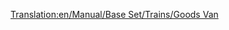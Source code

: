 [[Translation:en/Manual/Base Set/Trains/Goods Van]]
{{nl/Manual/Base Set/Trains/Wagons|Naam=Goederenwagon
|Afbeelding=[[File:en/Manual/Base Set/Trains/Goodsvan.png]]
|NormaalKosten=£1,484 ($2,968)
|NormaalGewicht=21 / 33 t
|NormaalCapaciteit=25 kratten goederen
|MonoKosten=£1,484 ($2,968)
|MonoGewicht=21 / 36 t
|MonoCapaciteit=30 kratten goederen
|MagKosten=£1,484 ($2,968)
|MagGewicht=21 / 37 t
|MagCapaciteit=32 kratten goederen
|Omschrijving=De goederenwagon is geschikt voor het transport van [[en/Manual/Base Set/Cargos/Goods|Goederen (EN)]]. Deze wagon is beschikbaar in [[en/Manual/Climates#temperate |gematigd (EN)]], [[en/Manual/Climates#sub-arctic|subarctische (EN)]] en [[en/Manual/Climates#sub-tropical|subtropische (EN)]] klimaat.
}}